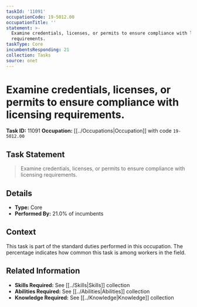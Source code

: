 ```yaml
---
taskId: '11091'
occupationCode: 19-5012.00
occupationTitle: ''
statement: >-
  Examine credentials, licenses, or permits to ensure compliance with licensing
  requirements.
taskType: Core
incumbentsResponding: 21
collection: Tasks
source: onet
---
```

# Examine credentials, licenses, or permits to ensure compliance with licensing requirements.

**Task ID:** 11091
**Occupation:** [[../Occupations|Occupation]] with code `19-5012.00`

## Task Statement

> Examine credentials, licenses, or permits to ensure compliance with licensing requirements.

## Details

- **Type:** Core
- **Performed By:** 21.0% of incumbents

## Context

This task is part of the standard duties performed in this occupation. The percentage indicates how common this task is among workers in the field.

## Related Information

- **Skills Required:** See [[../Skills|Skills]] collection
- **Abilities Required:** See [[../Abilities|Abilities]] collection
- **Knowledge Required:** See [[../Knowledge|Knowledge]] collection
